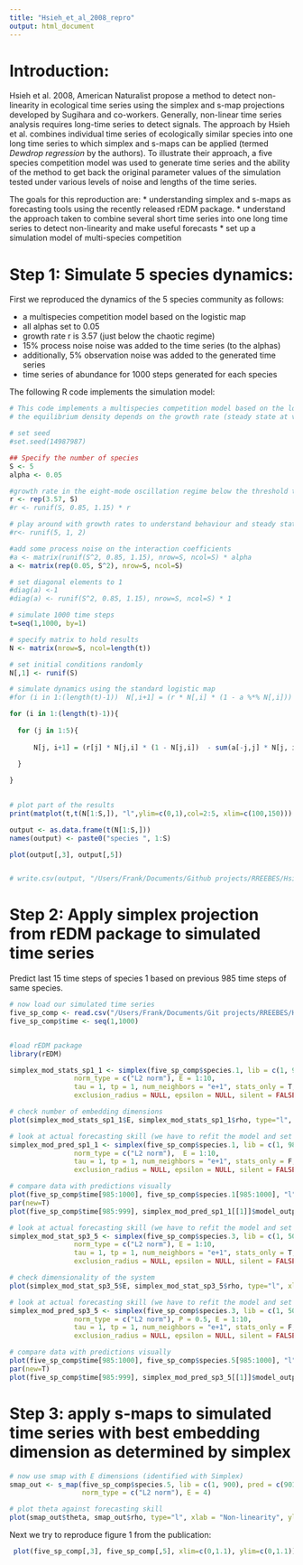 ```yaml
---
title: "Hsieh_et_al_2008_repro"
output: html_document
---
```


# Introduction:

Hsieh et al. 2008, American Naturalist propose a method to detect non-linearity in ecological time series using the simplex and s-map projections developed by Sugihara and co-workers. Generally, non-linear time series analysis requires long-time series to detect signals. The approach by Hsieh et al. combines individual time series of ecologically similar species into one long time series to which simplex and s-maps can be applied (termed *Dewdrop regression* by the authors). To illustrate their approach, a five species competition model was used to generate time series and the ability of the method to get back the original parameter values of the simulation tested under various levels of noise and lengths of the time series.

The goals for this reproduction are:
* understanding simplex and s-maps as forecasting tools using the recently released rEDM package.
* understand the approach taken to combine several short time series into one long time series to detect non-linearity and make useful forecasts
* set up a simulation model of multi-species competition

# Step 1: Simulate 5 species dynamics:

First we reproduced the dynamics of the 5 species community as follows:

* a multispecies competition model based on the logistic map
* all alphas set to 0.05
* growth rate r is 3.57 (just below the chaotic regime)
* 15% process noise noise was added to the time series (to the alphas)
* additionally, 5% observation noise was added to the generated time series
* time series of abundance for 1000 steps generated for each species

The following R code implements the simulation model:
```r
# This code implements a multispecies competition model based on the logistic map (https://en.wikipedia.org/wiki/Logistic_map)
# the equilibrium density depends on the growth rate (steady state at values between 1 and 2, extinction below 1, chaos > 3.7, fluctuations > 3)

# set seed
#set.seed(14987987)

## Specify the number of species
S <- 5
alpha <- 0.05

#growth rate in the eight-mode oscillation regime below the threshold to chaos
r <- rep(3.57, S)
#r <- runif(S, 0.85, 1.15) * r

# play around with growth rates to understand behaviour and steady state
#r<- runif(5, 1, 2)

#add some process noise on the interaction coefficients
#a <- matrix(runif(S^2, 0.85, 1.15), nrow=S, ncol=S) * alpha
a <- matrix(rep(0.05, S^2), nrow=S, ncol=S)

# set diagonal elements to 1
#diag(a) <-1
#diag(a) <- runif(S^2, 0.85, 1.15), nrow=S, ncol=S) * 1

# simulate 1000 time steps
t=seq(1,1000, by=1)

# specify matrix to hold results
N <- matrix(nrow=S, ncol=length(t))

# set initial conditions randomly
N[,1] <- runif(S)

# simulate dynamics using the standard logistic map
#for (i in 1:(length(t)-1))  N[,i+1] = (r * N[,i] * (1 - a %*% N[,i])) * runif(1, 0.85,1.15)

for (i in 1:(length(t)-1)){
  
  for (j in 1:5){
    
      N[j, i+1] = (r[j] * N[j,i] * (1 - N[j,i])  - sum(a[-j,j] * N[j, i])) * runif(1,0.85,1.15)

  }
  
}
  

# plot part of the results
print(matplot(t,t(N[1:S,]), "l",ylim=c(0,1),col=2:5, xlim=c(100,150)))

output <- as.data.frame(t(N[1:S,]))
names(output) <- paste0("species ", 1:S)

plot(output[,3], output[,5])


# write.csv(output, "/Users/Frank/Documents/Github projects/RREEBES/Hsieh_et_al_2008/data/5sp_comp_sim_data.csv", row.names=F)

```

# Step 2: Apply simplex projection from rEDM package to simulated time series

Predict last 15 time steps of species 1 based on previous 985 time steps of same species.

```r
# now load our simulated time series
five_sp_comp <- read.csv("/Users/Frank/Documents/Git projects/RREEBES/Hsieh_et_al_2008/data/5sp_comp_sim_data.csv")
five_sp_comp$time <- seq(1,1000)


#load rEDM package
library(rEDM)

simplex_mod_stats_sp1_1 <- simplex(five_sp_comp$species.1, lib = c(1, 900), pred = c(901, NROW(five_sp_comp$species.1)),
                norm_type = c("L2 norm"), E = 1:10,
                tau = 1, tp = 1, num_neighbors = "e+1", stats_only = T,
                exclusion_radius = NULL, epsilon = NULL, silent = FALSE)

# check number of embedding dimensions
plot(simplex_mod_stats_sp1_1$E, simplex_mod_stats_sp1_1$rho, type="l", xlab = "Embedding dimension (E)", ylab="Forecast skill (rho)")

# look at actual forecasting skill (we have to refit the model and set stats_only to FALSE) when predicting species 1 with data from species 1
simplex_mod_pred_sp1_1 <- simplex(five_sp_comp$species.1, lib = c(1, 985), pred = c(986, NROW(five_sp_comp$species.1)),
                norm_type = c("L2 norm"),  E = 1:10,
                tau = 1, tp = 1, num_neighbors = "e+1", stats_only = F,
                exclusion_radius = NULL, epsilon = NULL, silent = FALSE)

# compare data with predictions visually
plot(five_sp_comp$time[985:1000], five_sp_comp$species.1[985:1000], "l", ylim=c(0,1), xlim=c(985,1000))
par(new=T)
plot(five_sp_comp$time[985:999], simplex_mod_pred_sp1_1[[1]]$model_output$pred[984:998], "l", lty = 2, col="red", ylim=c(0,1), xlim=c(985,1000))
```

```r
# look at actual forecasting skill (we have to refit the model and set stats_only to FALSE) when predicting species 5 with data from species 3
simplex_mod_stat_sp3_5 <- simplex(five_sp_comp$species.3, lib = c(1, 500), pred = c(501, NROW(five_sp_comp$species.5)),
                norm_type = c("L2 norm"), E = 1:10,
                tau = 1, tp = 1, num_neighbors = "e+1", stats_only = T,
                exclusion_radius = NULL, epsilon = NULL, silent = FALSE)

# check dimensionality of the system
plot(simplex_mod_stat_sp3_5$E, simplex_mod_stat_sp3_5$rho, type="l", xlab = "Embedding dimension (E)", ylab="Forecast skill (rho)")

# look at actual forecasting skill (we have to refit the model and set stats_only to FALSE) when predicting species 1 with data from species 1
simplex_mod_pred_sp3_5 <- simplex(five_sp_comp$species.3, lib = c(1, 500), pred = c(501, NROW(five_sp_comp$species.5)),
                norm_type = c("L2 norm"), P = 0.5, E = 1:10,
                tau = 1, tp = 1, num_neighbors = "e+1", stats_only = F,
                exclusion_radius = NULL, epsilon = NULL, silent = FALSE)

# compare data with predictions visually
plot(five_sp_comp$time[985:1000], five_sp_comp$species.5[985:1000], "l", ylim=c(0,1), xlim=c(985,1000))
par(new=T)
plot(five_sp_comp$time[985:999], simplex_mod_pred_sp3_5[[1]]$model_output$pred[984:998], "l", lty = 2, col="red", ylim=c(0,1), xlim=c(985,1000))
```


# Step 3: apply s-maps to simulated time series with best embedding dimension as determined by simplex

```r
# now use smap with E dimensions (identified with Simplex)
smap_out <- s_map(five_sp_comp$species.5, lib = c(1, 900), pred = c(901,NROW(five_sp_comp$species.3)),
                  norm_type = c("L2 norm"), E = 4)

# plot theta against forecasting skill
plot(smap_out$theta, smap_out$rho, type="l", xlab = "Non-linearity", ylab="Forecast skill (rho)")
```

Next we try to reproduce figure 1 from the publication:
```r
 plot(five_sp_comp[,3], five_sp_comp[,5], xlim=c(0,1.1), ylim=c(0,1.1))



```
